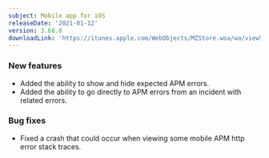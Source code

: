 ```yaml
---
subject: Mobile app for iOS
releaseDate: '2021-01-12'
version: 3.68.0
downloadLink: 'https://itunes.apple.com/WebObjects/MZStore.woa/wa/viewSoftware?id=594038638&mt=8'
---
```


### New features

* Added the ability to show and hide expected APM errors.
* Added the ability to go directly to APM errors from an incident with related errors.

### Bug fixes

* Fixed a crash that could occur when viewing some mobile APM http error stack traces.
